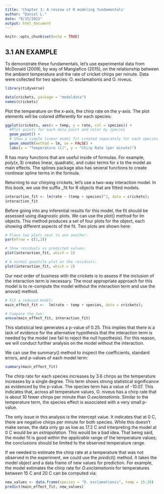 ```yaml
---
title: 'Chapter 3: A review of R modeling fundamentals'
author: "Daniel L."
date: "9/15/2021"
output: html_document
---
```


```r
knitr::opts_chunk$set(echo = TRUE)
```

## 3.1 AN EXAMPLE

To demonstrate these fundamentals, let’s use experimental data from McDonald (2009), by way of Mangiafico (2015), on the relationship between the ambient temperature and the rate of cricket chirps per minute. Data were collected for two species: O. exclamationis and O. niveus.

```r
library(tidyverse)

data(crickets, package = "modeldata")
names(crickets)
```

Plot the temperature on the x-axis, the chirp rate on the y-axis. The plot elements will be colored differently for each species:

```r
ggplot(crickets, aes(x = temp, y = rate, col = species)) + 
  #Plot points for each data point and color by species
  geom_point() + 
  # Show a simple linear model fit created separately for each species:
  geom_smooth(method = lm, se = FALSE) +
  labs(x = "Temperature (C)", y = "Chirp Rate (per minute)")
```

R has many functions that are useful inside of formulas. For example, $poly(x, 3)$ creates linear, quadratic, and cubic terms for $x$ to the model as main effects. The splines package also has several functions to create nonlinear spline terms in the formula.

Returning to our chirping crickets, let’s use a two-way interaction model. In this book, we use the suffix _fit for R objects that are fitted models.

```r
interaction_fit <- lm(rate ~ (temp + species)^2, data = crickets);
interaction_fit
```

Before going into any inferential results for this model, the fit should be assessed using diagnostic plots. We can use the plot() method for lm objects. This method produces a set of four plots for the object, each showing different aspects of the fit. Two plots are shown here:

```r
# Place two plots next to one another:
par(mfrow = c(1,2))

# Show residuals vs predicted values:
plot(interaction_fit, which = 1)

# A normal quantile plot on the residuals:
plot(interaction_fit, which = 2)
```

Our next order of business with the crickets is to assess if the inclusion of the interaction term is necessary. The most appropriate approach for this model is to re-compute the model without the interaction term and use the anova() method.

```r
# Fit a reduced model:
main_effect_fit <-  lm(rate ~ temp + species, data = crickets);

# Compare the two:
anova(main_effect_fit, interaction_fit)
```
This statistical test generates a p-value of 0.25. This implies that there is a lack of evidence for the alternative hypothesis that the interaction term is needed by the model (we fail to reject the null hypothesis). For this reason, we will conduct further analysis on the model without the interaction.

We can use the summary() method to inspect the coefficients, standard errors, and p-values of each model term:

```r
summary(main_effect_fit)
```

The chirp rate for each species increases by 3.6 chirps as the temperature increases by a single degree. This term shows strong statistical significance as evidenced by the p-value. The species term has a value of -10.07. This indicates that, across all temperature values, O. niveus has a chirp rate that is about 10 fewer chirps per minute than $O. exclamationis$. Similar to the temperature term, the species effect is associated with a very small p-value.

The only issue in this analysis is the intercept value. It indicates that at 0 C, there are negative chirps per minute for both species. While this doesn’t make sense, the data only go as low as 17.2 C and interpreting the model at 0 C would be an $extrapolation$. This would be a bad idea. That being said, the model fit is good within the $applicable$ range of the temperature values; the conclusions should be limited to the observed temperature range.

If we needed to estimate the chirp rate at a temperature that was not observed in the experiment, we could use the $predict()$ method. It takes the model object and a data frame of new values for prediction. For example, the model estimates the chirp rate for $O. exclamationis$ for temperatures between 15 C and 20 C can be computed via:


```r
new_values <- data.frame(species = "O. exclamationis", temp = 15:20)
predict(main_effect_fit, new_values)
```


```r
```


